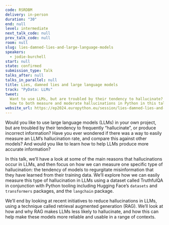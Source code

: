 ```yaml
---
code: RSRDBM
delivery: in-person
duration: "30"
end: null
level: intermediate
next_talk_code: null
prev_talk_code: null
room: null
slug: lies-damned-lies-and-large-language-models
speakers:
  - jodie-burchell
start: null
state: confirmed
submission_type: Talk
talks_after: null
talks_in_parallel: null
title: Lies, damned lies and large language models
track: "PyData: LLMs"
tweet:
  Want to use LLMs, but are troubled by their tendency to hallucinate? Find out
  how to both measure and moderate hallucinations in Python in this talk.
website_url: https://ep2024.europython.eu/session/lies-damned-lies-and-large-language-models
---
```


Would you like to use large language models (LLMs) in your own project, but are
troubled by their tendency to frequently “hallucinate”, or produce incorrect
information? Have you ever wondered if there was a way to easily measure an
LLM’s hallucination rate, and compare this against other models? And would you
like to learn how to help LLMs produce more accurate information?

In this talk, we’ll have a look at some of the main reasons that hallucinations
occur in LLMs, and then focus on how we can measure one specific type of
hallucination: the tendency of models to regurgitate misinformation that they
have learned from their training data. We’ll explore how we can easily measure
this type of hallucination in LLMs using a dataset called TruthfulQA in
conjunction with Python tooling including Hugging Face’s `datasets` and
`transformers` packages, and the `langchain` package.

We’ll end by looking at recent initiatives to reduce hallucinations in LLMs,
using a technique called retrieval augmented generation (RAG). We’ll look at how
and why RAG makes LLMs less likely to hallucinate, and how this can help make
these models more reliable and usable in a range of contexts.
